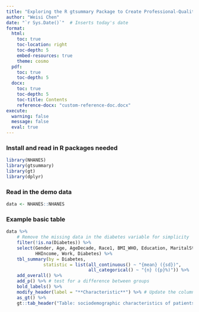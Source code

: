 ```yaml
---
title: "Exploring the R gtsummary Package to Create Professional-Quality Descriptive Tables for Academic Publications"
author: "Weisi Chen"
date: "`r Sys.Date()`"  # Inserts today's date
format:
  html:
    toc: true
    toc-location: right
    toc-depth: 5
    embed-resources: true
    theme: cosmo
  pdf:
    toc: true
    toc-depth: 5
  docx:
    toc: true
    toc-depth: 5
    toc-title: Contents
    reference-docx: "custom-reference-doc.docx"  
execute:
  warning: false
  message: false
  eval: true
---
```



### **Install and read in R packages needed**

```r
library(NHANES)
library(gtsummary)
library(gt)
library(dplyr)
```

### **Read in the demo data**

```r
data <- NHANES::NHANES
```


### **Example basic table**

```r
data %>%
    # Remove the missing data in the diabetes variable for simplicity 
    filter(!is.na(Diabetes)) %>%
    select(Gender, Age, AgeDecade, Race1, BMI_WHO, Education, MaritalStatus,
           HHIncome, Work, Diabetes) %>%
    tbl_summary(by = Diabetes, 
              statistic = list(all_continuous() ~ "{mean} ({sd})", 
                               all_categorical() ~ "{n} ({p}%)")) %>%
    add_overall() %>%
    add_p() %>% # test for a difference between groups
    bold_labels() %>%
    modify_header(label = "**Characteristic**") %>% # Update the column header
    as_gt() %>%
    gt::tab_header("Table: sociodemographic characteristics of patients with and without diabetes.")
```
